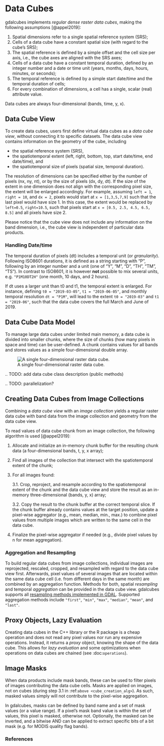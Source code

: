 # Data Cubes

gdalcubes implements *regular dense raster data cubes*, making the following assumptions [@appel2019]:

1.  Spatial dimensions refer to a single spatial reference system (SRS);
2.  Cells of a data cube have a constant spatial size (with regard to the cube's SRS);
3.  The spatial reference is defined by a simple offset and the cell size per axis, i.e., the cube axes are aligned with the SRS axes;
4.  Cells of a data cube have a constant temporal duration, defined by an integer number and a date or time unit (years, months, days, hours, minutes, or seconds);
5.  The temporal reference is defined by a simple start date/time and the temporal duration of cells;
6.  For every combination of dimensions, a cell has a single, scalar (real) attribute value.

Data cubes are always four-dimensional (bands, time, y, x).

## Data Cube View

To create data cubes, users first define virtual data cubes as a *data cube view*, without connecting it to specific datasets. The data cube view contains information on the geometry of the cube, including

-   the spatial reference system (SRS),
-   the spatiotemporal extent (left, right, bottom, top, start date/time, end date/time), and
-   the spatiotemporal size of pixels (spatial size, temporal duration).

The resolution of dimensions can be specified either by the number of pixels (nx, ny, nt), or by the size of pixels (dx, dy, dt). If the size of the extent in one dimension does not align with the corresponding pixel size, the extent will be enlarged accordingly. For example, assuming `left = 1`, `right = 10`, and `dx = 2`, pixels would start at `x = [1,3,5,7,9]` such that the last pixel would have size 1. In this case, the extent would be replaced by `left=0.5`, `right=10.5`, such that pixels start at `x = [0.5, 2.5, 4.5, 6.5, 8.5]` and all pixels have size 2.

Please notice that the cube view does not include any information on the band dimension, i.e., the cube view is independent of particular data products.

### Handling Date/time

The temporal duration of pixels (dt) includes a temporal unit (or *granularity*). Following ISO8601 durations, it is defined as a string starting with "P", following by an integer number and a unit (one of "Y", "M", "D", "TH", "TM", "TS"). In contrast to ISO8601, it is however **not** possible to mix several units, e.g. `"P1M10DT2H"` (one month, 10 days, and 2 hours).

If dt uses a larger unit than t0 and t1, the temporal extent is enlarged. For instance, defining `t0 = "2019-03-05"`, `t1 = "2019-06-05"`, and monthly temporal resolution `dt = "P1M"`, will lead to the extent `t0 = "2019-03"` and `t1 = "2019-06"`, such that the data cube covers the full March and June of 2019.

## Data Cube Data Model

To manage large data cubes under limited main memory, a data cube is divided into smaller chunks, where the size of chunks (how many pixels in space and time) can be user-defined. A chunk contains values for all bands and stores values as a simple four-dimensional double array.


![A single four-dimensional raster data cube.](cube.png){#fig-datacube}


.. TODO: add data cube class description (public methods)

.. TODO: parallelization?

## Creating Data Cubes from Image Collections

Combining a *data cube view* with an *image collection* yields a regular raster data cube with band data from the image collection and geometry from the data cube view.

To read values of data cube chunk from an image collection, the following algorithm is used [@appel2019]:

1.  Allocate and initialize an in-memory chunk buffer for the resulting chunk data (a four-dimensional bands, t, y, x array);

2.  Find all images of the collection that intersect with the spatiotemporal extent of the chunk;

3.  For all images found:

    3.1. Crop, reproject, and resample according to the spatiotemporal extent of the chunk and the data cube view and store the result as an in-memory three-dimensional (bands, y, x) array;

    3.2. Copy the result to the chunk buffer at the correct temporal slice. If the chunk buffer already contains values at the target position, update a pixel-wise aggregator (e.g., mean, median, min., max.) to combine pixel values from multiple images which are written to the same cell in the data cube.

4.  Finalize the pixel-wise aggregator if needed (e.g., divide pixel values by n for mean aggregation).

### Aggregation and Resampling

To build regular data cubes from image collections, individual images are reprojected, rescaled, cropped, and resampled with regard to the data cube view first. Afterwards, pixel values of several images that are located within the same data cube cell (i.e. from different days in the same month) are combined by an aggregation function. Methods for both, spatial *resampling* and temporal *aggregation* can be provided in the data cube view. gdalcubes supports all [resampling methods implemented in GDAL](https://gdal.org/programs/gdalwarp.html#cmdoption-gdalwarp-r). Supported aggregation methods include `"first"`, `"min"`, `"max"`, `"median"`, `"mean"`, and `"last"`.

## Proxy Objects, Lazy Evaluation

Creating data cubes in the C++ library or the R package is a cheap operation and does not read any pixel values nor run any expensive operations. Instead, it returns a *proxy* object, knowing the shape of the data cube. This allows for *lazy evaluation* and some optimizations when operations on data cubes are chained (see :doc:`operations`).

## Image Masks

When data products include mask bands, these can be used to filter pixels of images contributing the data cube cells. Masks are applied on images, not on cubes (during step 3.1 in :ref:`above <cube_creation_alg>`). As such, masked values simply will not contribute to the pixel-wise aggregation.

In gdalcubes, masks can be defined by band name and a set of mask values (or a value range). If a pixel's mask band value is within the set of values, this pixel is masked, otherwise not. Optionally, the masked can be inverted, and a bitwise AND can be applied to extract specific bits of a bit mask (e.g. for MODIS quality flag bands).

### References

::: {#refs}
:::
